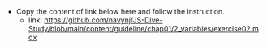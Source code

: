 - Copy the content of link below here and follow the instruction.
  - link: https://github.com/navynj/JS-Dive-Study/blob/main/content/guideline/chap01/2_variables/exercise02.mdx
